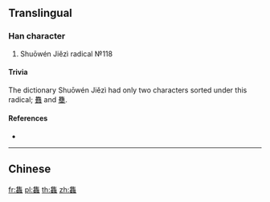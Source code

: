 {{character info/new}}
{{also|雦}}
==Translingual==

===Han character===
{{Han char|rn=172|rad=隹|as=16|sn=24|four=20214|canj=OGOGG|ids=⿱隹雔}}

# Shuōwén Jiězì radical №118

====Trivia====
The dictionary Shuōwén Jiězì had only two characters sorted under this radical; [[䨊]] and [[雧]].

====References====
* {{Han ref|kx=1371.090|dkj=42196|dj=1877.350|hdz=64113.060|uh=96E5|ud=38629|bh=F8CD|bd=63693}}

----

==Chinese==
{{zh-see|雜|v}}

[[fr:雥]]
[[pl:雥]]
[[th:雥]]
[[zh:雥]]